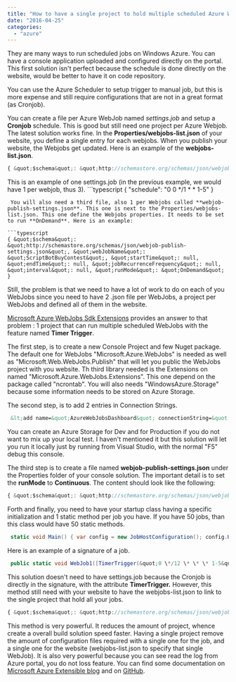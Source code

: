 ```yaml
---
title: "How to have a single project to hold multiple scheduled Azure Webjobs"
date: "2016-04-25"
categories: 
  - "azure"
---
```


They are many ways to run scheduled jobs on Windows Azure. You can have a console application uploaded and configured directly on the portal. This first solution isn't perfect because the schedule is done directly on the website, would be better to have it on code repository.

You can use the Azure Scheduler to setup trigger to manual job, but this is more expense and still require configurations that are not in a great format (as Cronjob).

You can create a file per Azure WebJob named _settings.job_ and setup a **Cronjob** schedule. This is good but still need one project per Azure Webjob. The latest solution works fine. In the **Properties/webjobs-list.json** of your website, you define a single entry for each webjobs. When you publish your website, the Webjobs get updated. Here is an example of the **webjobs-list.json**.

```typescript
{ &quot;$schema&quot;: &quot;http://schemastore.org/schemas/json/webjobs-list.json&quot;, &quot;WebJobs&quot;: [ { &quot;filePath&quot;: &quot;../Jobs/webjob1.csproj&quot; }, { &quot;filePath&quot;: &quot;../Jobs/webjob2.csproj&quot; }, { &quot;filePath&quot;: &quot;../Jobs/webjob3.csproj&quot; }, ... ... ] } 
``` 


This is an example of one settings.job (in the previous example, we would have 1 per webjob, thus 3). ```typescript
{ &quot;schedule&quot;: &quot;0 0 \*/1 \* \* 1-5&quot; } 
``` 
 You will also need a third file, also 1 per Webjobs called **webjob-publish-settings.json**. This one is next to the Properties/webjobs-list.json. This one define the Webjobs properties. It needs to be set to run **OnDemand**. Here is an example:

```typescript
{ &quot;$schema&quot;: &quot;http://schemastore.org/schemas/json/webjob-publish-settings.json&quot;, &quot;webJobName&quot;: &quot;ScriptBotBuyContest&quot;, &quot;startTime&quot;: null, &quot;endTime&quot;: null, &quot;jobRecurrenceFrequency&quot;: null, &quot;interval&quot;: null, &quot;runMode&quot;: &quot;OnDemand&quot; } 
``` 


Still, the problem is that we need to have a lot of work to do on each of you WebJobs since you need to have 2 .json file per WebJobs, a project per WebJobs and defined all of them in the website.

[Microsoft Azure WebJobs Sdk Extensions](https://github.com/Azure/azure-webjobs-sdk-extensions#timertrigger) provides an answer to that problem : 1 project that can run multiple scheduled WebJobs with the feature named **Timer Trigger**.

The first step, is to create a new Console Project and few Nuget package. The default one for WebJobs "Microsoft.Azure.WebJobs" is needed as well as "Microsoft.Web.WebJobs.Publish" that will let you public the WebJobs project with you website. Th third library needed is the Extensions on named "Microsoft.Azure.WebJobs.Extensions". This one depend on the package called "ncrontab". You will also needs "WindowsAzure.Storage" because some information needs to be stored on Azure Storage.

The second step, is to add 2 entries in Connection Strings. 
```xml
 &lt;add name=&quot;AzureWebJobsDashboard&quot; connectionString=&quot;DefaultEndpointsProtocol=https;AccountName=...;AccountKey=...&quot; /&gt; &lt;add name=&quot;AzureWebJobsStorage&quot; connectionString=&quot;DefaultEndpointsProtocol=https;AccountName=...;AccountKey=...&quot; /&gt; 
```


You can create an Azure Storage for Dev and for Production if you do not want to mix up your local test. I haven't mentioned it but this solution will let you run it locally just by running from Visual Studio, with the normal "F5" debug this console.

The third step is to create a file named **webjob-publish-settings.json** under the Properties folder of your console solution. The important detail is to set the **runMode** to **Continuous**. The content should look like the following:

```typescript
{ &quot;$schema&quot;: &quot;http://schemastore.org/schemas/json/webjob-publish-settings.json&quot;, &quot;webJobName&quot;: &quot;ScriptJobs&quot;, &quot;startTime&quot;: null, &quot;endTime&quot;: null, &quot;jobRecurrenceFrequency&quot;: null, &quot;interval&quot;: null, &quot;runMode&quot;: &quot;Continuous&quot; } 
``` 


Forth and finally, you need to have your startup class having a specific initialization and 1 static method per job you have. If you have 50 jobs, than this class would have 50 static methods.


```csharp
 static void Main() { var config = new JobHostConfiguration(); config.UseTimers(); //Allow to use scheduler JobHost host = new JobHost(config); host.RunAndBlock(); } 
```

Here is an example of a signature of a job. 
```csharp
 public static void WebJob1([TimerTrigger(&quot;0 \*/12 \* \* \* 1-5&quot;)] TimerInfo timerInfo, TextWriter log) { //Your job here } 
```

This solution doesn't need to have settings.job because the Cronjob is directly in the signature, with the attribute **TimerTrigger.** However, this method still need with your website to have the webjobs-list.json to link to the single project that hold all your jobs.

```typescript
{ &quot;$schema&quot;: &quot;http://schemastore.org/schemas/json/webjobs-list.json&quot;, &quot;WebJobs&quot;: [ { &quot;filePath&quot;: &quot;../Job/webjobprojectthatcontainsallyourjobs.csproj&quot; } ] } 
``` 


This method is very powerful. It reduces the amount of project, whence create a overall build solution speed faster. Having a single project remove the amount of configuration files required with a single one for the job, and a single one for the website (webjobs-list.json to specify that single WebJob). It is also very powerful because you can see read the log from Azure portal, you do not loss feature. You can find some documentation on [Microsoft Azure Extensible blog](https://azure.microsoft.com/en-us/blog/extensible-triggers-and-binders-with-azure-webjobs-sdk-1-1-0-alpha1/) and on [GitHub](https://github.com/Azure/azure-webjobs-sdk-extensions#timertrigger).
